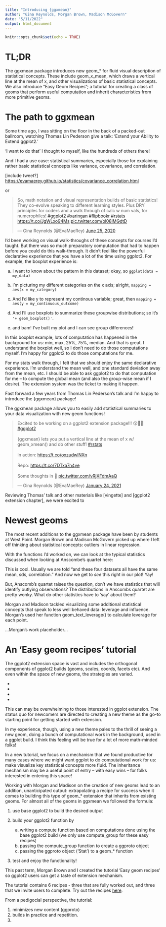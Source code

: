 ```yaml
---
title: "Introducing {ggxmean}"
author: "Gina Reynolds, Morgan Brown, Madison McGovern"
date: "5/11/2022"
output: html_document
---
```


```r
knitr::opts_chunk$set(echo = TRUE)
```

# TL;DR

The ggxmean package introduces new geom\_\* for fluid visual description of statistical concepts. These include geom_x\_mean, which draws a vertical line at the mean of x, and other visualizations of basic statistical concepts.  We also introduce "Easy Geom Recipes"; a tutorial for creating a class of geoms that perform useful computation and inherit characteristics from more primitive geoms. 

# The path to ggxmean

Some time ago, I was sitting on the floor in the back of a packed-out ballroom, watching Thomas Lin Pederson give a talk: 'Extend your Ability to Extend ggplot2.'

'I want to do that' I thought to myself, like the hundreds of others there!

And I had a use case: statistical summaries, especially those for explaining rather basic statistical concepts like variance, covariance, and correlation.

[include tweet?] <https://evamaerey.github.io/statistics/covariance_correlation.html>

or

<blockquote class="twitter-tweet">

<p lang="en" dir="ltr">

So, math notation and visual representation builds of basic statistics! They co-evolve speaking to different learning styles. Plus DRY principles for coders and a walk through of calc w num vals, for numerophiles! <a href="https://twitter.com/hashtag/ggplot2?src=hash&amp;ref_src=twsrc%5Etfw">\#ggplot2</a> <a href="https://twitter.com/hashtag/xaringan?src=hash&amp;ref_src=twsrc%5Etfw">\#xaringan</a> <a href="https://twitter.com/hashtag/flipbookr?src=hash&amp;ref_src=twsrc%5Etfw">\#flipbookr</a> <a href="https://twitter.com/hashtag/rstats?src=hash&amp;ref_src=twsrc%5Etfw">\#rstats</a> <a href="https://t.co/JgWLxo94Ms">https://t.co/JgWLxo94Ms</a> <a href="https://t.co/ol08lMGdtD">pic.twitter.com/ol08lMGdtD</a>

</p>

--- Gina Reynolds (@EvaMaeRey) <a href="https://twitter.com/EvaMaeRey/status/1276260233577238528?ref_src=twsrc%5Etfw">June 25, 2020</a>

</blockquote>

```{=html}
<script async src="https://platform.twitter.com/widgets.js" charset="utf-8"></script>
```

I'd been working on visual walk-throughs of these concepts for courses I'd taught. But there was so much preparatory computation that had to happen before you could do this walk-through. It didn't feel like the powerful declarative experience that you have a lot of the time using ggplot2. For example, the boxplot experience is:

a. I want to know about the pattern in this dataset; okay, so `ggplot(data = my_data)`

b. I'm picturing my different categories on the x axis; alright, `mapping = aes(x = my_category)`

c. And I'd like y to represent my continous variable; great, then `mapping = aes(y = my_continuous_outcome)`

d.  And I'll use boxplots to summarize these groupwise distributions; so it's `'+ geom_boxplot()'`.

e.  and bam! I've built my plot and I can see group differences!

In this boxplot example, lots of computation has happened in the background for us: min, max, 25%, 75%, median. And that is great. I understand the boxplot well, so I don't need to do those computations myself. I'm happy for ggplot2 to do those computations for me.

For my stats walk through, I felt that we should enjoy the same declarative experience. I'm understand the mean well, and one standard deviation away from the mean, etc. I should be able to ask ggplot2 to do that computation for me -- to compute the global mean (and also the group-wise mean if I desire). The extension system was the ticket to making it happen.





Fast forward a few years from Thomas Lin Pederson's talk and I'm happy to introduce the {ggxmean} package!

The ggxmean package allows you to easily add statistical summaries to your data visualization with new geom functions!

<blockquote class="twitter-tweet"><p lang="en" dir="ltr">Excited to be working on a ggplot2 extension package!!! 😮🥳🤯 <a href="https://twitter.com/hashtag/ggplot2?src=hash&amp;ref_src=twsrc%5Etfw">#ggplot2</a><br><br>{ggxmean} lets you put a vertical line at the mean of x w/ geom_xmean() and do other stuff! <a href="https://twitter.com/hashtag/rstats?src=hash&amp;ref_src=twsrc%5Etfw">#rstats</a><br><br>In action: <a href="https://t.co/oxzudwlNXn">https://t.co/oxzudwlNXn</a> <br><br>Repo: <a href="https://t.co/7DTxa7n4ye">https://t.co/7DTxa7n4ye</a><br><br>Some thoughts in 🧵 <a href="https://t.co/vRjXFdmAaQ">pic.twitter.com/vRjXFdmAaQ</a></p>&mdash; Gina Reynolds (@EvaMaeRey) <a href="https://twitter.com/EvaMaeRey/status/1353484900385628166?ref_src=twsrc%5Etfw">January 24, 2021</a></blockquote> <script async src="https://platform.twitter.com/widgets.js" charset="utf-8"></script>

Reviewing Thomas' talk and other materials like [vingette] and [ggplot2 extension chapter], we were excited to  

# Newest geoms

The most recent additions to the ggxmean package have been by students at West Point. Morgan Brown and Madison McGovern picked up where I left off thinking about statistical concepts: outliers in linear regression.

With the functions I'd worked on, we can look at the typical statistics discussed when looking at Anscombe's quartet here:

<!-- ![](C:/Users/Evangeline.Reynolds/AppData/Local/RStudio/tmp/paste-DE1D7FD3.png) -->

This is cool. Usually we are told "and these four datasets all have the same mean, sds, correlation." And now we get to *see* this right in our plot! Yay!

But, Anscomb's quartet raises the question, don't we have statistics that will identify outlying observations? The distributions in Anscombs quartet are pretty wonky.  What do other statistics have to 'say' about them?

Morgan and Madison tackled visualizing some additional statistical concepts that speak to less well behaved data: leverage and influence. Morgan's used her function geom_text_leverage() to calculate leverage for each point.

...Morgan's work placeholder... 


#  An 'Easy geom recipes' tutorial

The ggplot2 extension space is vast and includes the orthogonal components of ggplot2 builds (geoms, scales, coords, facets etc). And even within the space of new geoms, the strategies are varied.

-
-
-
-

This can may be overwhelming to those interested in ggplot extension.  The status quo for newcomers are directed to creating a new theme as the go-to starting point for getting started with extension.  

In my experience, though, using a new theme pales to the thrill of seeing a new geom, doing a bunch of computational work in the background, used in a ggplot build.  I think this feeling will be true for a lot of more math-minded folks!  

In a new tutorial, we focus on a mechanism that we found productive for many cases where we might want ggplot to do computational work for us:  make visualize key statistical concepts more fluid. The inheritance mechanism may be a useful point of entry -- with easy wins -- for folks interested in entering this space!

Working with Morgan and Madison on the creation of new geoms lead to an addition, unanticipated output: extrapolating a recipe for success when it comes to building this type of geom\_\* extension that inherits from existing geoms. For almost all of the geoms in ggxmean we followed the formula:

1)  use base ggplot2 to build the desired output

2)  build your ggplot2 function by

    a)  writing a compute function based on computations done using the base ggplot2 build (we only use compute_group for these easy recipes)
    b)  passing the compute_group function to create a ggproto object
    c)  passing the ggproto object ('Stat') to a geom\_\* function

3)  test and enjoy the functionality!

This past term, Morgan Brown and I created the tutorial 'Easy geom recipes' so ggplot2 users can get a taste of extension mechanism. 

The tutorial contains 6 recipes - three that are fully worked out, and three that we invite users to complete.  Try out the recipes [here](https://evamaerey.github.io/mytidytuesday/2022-01-03-easy-geom-recipes/easy_geom_recipes.html).

From a pedigocial perspective, the tutorial:

1. minimizes new content (ggproto)
2. builds in practice and repetition.  
3. 

